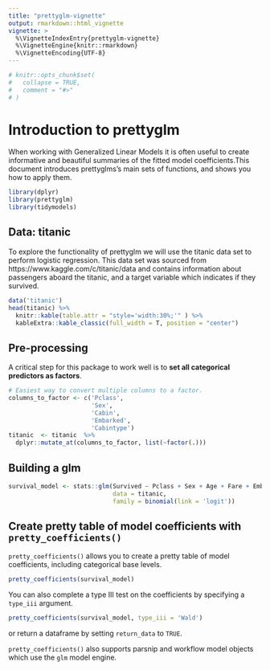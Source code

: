```yaml
---
title: "prettyglm-vignette"
output: rmarkdown::html_vignette
vignette: >
  %\VignetteIndexEntry{prettyglm-vignette}
  %\VignetteEngine{knitr::rmarkdown}
  %\VignetteEncoding{UTF-8}
---
```


```r
# knitr::opts_chunk$set(
#   collapse = TRUE,
#   comment = "#>"
# )
```

# Introduction to prettyglm

When working with Generalized Linear Models it is often useful to create informative and beautiful summaries of the fitted model coefficients.This document introduces prettyglms’s main sets of functions, and shows you how to apply them.

```r
library(dplyr)
library(prettyglm)
library(tidymodels)
```

## Data: titanic

To explore the functionality of prettyglm we will use the titanic data set to perform logistic regression. This data set was sourced from https://www.kaggle.com/c/titanic/data and contains information about passengers aboard the titanic, and a target variable which indicates if they survived. 

```r
data('titanic')
head(titanic) %>%
  knitr::kable(table.attr = "style='width:30%;'" ) %>% 
  kableExtra::kable_classic(full_width = T, position = "center")
```

## Pre-processing

A critical step for this package to work well is to **set all categorical predictors as factors**.

```r
# Easiest way to convert multiple columns to a factor.
columns_to_factor <- c('Pclass',
                       'Sex',
                       'Cabin', 
                       'Embarked',
                       'Cabintype')
titanic  <- titanic  %>%
  dplyr::mutate_at(columns_to_factor, list(~factor(.)))
```


## Building a glm

```r
survival_model <- stats::glm(Survived ~ Pclass + Sex + Age + Fare + Embarked + SibSp + Parch + Cabintype, 
                             data = titanic, 
                             family = binomial(link = 'logit'))
```


## Create pretty table of model coefficients with `pretty_coefficients()`

`pretty_coefficients()` allows you to create a pretty table of model coefficients, including categorical base levels.

```r
pretty_coefficients(survival_model)
```

You can also complete a type III test on the coefficients by specifying a `type_iii` argument.

```r
pretty_coefficients(survival_model, type_iii = 'Wald')
```

or return a dataframe by setting `return_data` to `TRUE`.

`pretty_coefficients()` also supports parsnip and workflow model objects which use the `glm` model engine.


<!-- ## Building a tidymodel -->

<!-- ### parsnip model -->
<!-- ```{r build tidymodel} -->
<!-- # parsnip model -->
<!-- pasnip_model <- linear_reg() %>% -->
<!--   set_engine("lm") %>% -->
<!--   fit(Survived ~ Pclass + Sex + Age + Fare + Embarked + SibSp + Parch + Cabintype, data = titanic) -->
<!-- ``` -->


<!-- ### workflow model -->

<!-- ```{r workflow} -->
<!-- # workflow object -->
<!-- titanic$Survived <- as.factor(titanic$Survived) -->
<!-- model_recipe <- recipe(Survived ~ Pclass + Sex + Age + Fare + Embarked + SibSp + Parch + Cabintype, data = titanic) -->

<!-- Model_type <- logistic_reg()  %>% -->
<!--   set_engine("glm") %>% -->
<!--   set_mode("classification") -->

<!-- tidy_workflow <- workflow() %>% -->
<!--   add_recipe(model_recipe) %>% -->
<!--   add_model(Model_type) %>% -->
<!--   fit(titanic) -->
<!-- ``` -->



